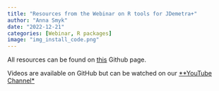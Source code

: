 ```yaml
---
title: "Resources from the Webinar on R tools for JDemetra+"
author: "Anna Smyk"
date: "2022-12-21"
categories: [Webinar, R packages]
image: "img_install_code.png"
---
```


All resources can be found on [this](https://github.com/annasmyk/Tsace_RJD_Webinar_Dec22) Github page.

Videos are available on GitHub but can be watched on our [\*\*YouTube Channel\*](https://www.youtube.com/@TSwithJDemetraandR)
